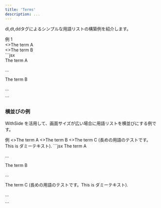 ```yaml
---
title: 'Terms'
description: ...
---
```



dl,dt,ddタグによるシンプルな用語リストの構築例を紹介します。


<Preview>
	<PreviewTitle>例 1</PreviewTitle>
	<PreviewArea p='30'>
		<Stack tag='dl' g='40'>
			<div>
				<Text tag='dt' fw='b' bd='is' bdw='2px' pis='20'>
					<>The term A</>
				</Text>
				<Lism tag='dd' mbs='5' pis='30'>
					<Dummy />
				</Lism>
			</div>
			<div>
				<Text tag='dt' fw='b' bd='is' bdw='2px' pis='20'>
					<>The term B</>
				</Text>
				<Lism tag='dd' mbs='5' pis='30'>
					<Dummy length="l" />
				</Lism>
			</div>
		</Stack>
	</PreviewArea>
	<PreviewCode>
		```jsx
		<Stack tag='dl' g='40'>
			<div>
				<Text tag='dt' fw='b' bd='is' bdw='2px' pis='20'>
					The term A
				</Text>
				<Lism tag='dd' mbs='5' pis='30'>
					<p>...</p>
				</Lism>
			</div>
			<div>
				<Text tag='dt' fw='b' bd='is' bdw='2px' pis='20'>
					The term B
				</Text>
				<Lism tag='dd' mbs='5' pis='30'>
					<p>...</p>
				</Lism>
			</div>
		</Stack>
		```
	</PreviewCode>
</Preview>


### 横並びの例

WithSide を活用して、画面サイズが広い場合に用語リストを横並びにする例です。

<Preview>
	<PreviewTitle>例</PreviewTitle>
	<PreviewArea resize p='30'>
		<Stack tag='dl' g='40'>
			<WithSide sideW='10rem' mainMinW='16rem' >
				<Text isSide tag='dt' fw='b'>
					<>The term A</>
				</Text>
				<Lism tag='dd' pis='30'>
					<Dummy />
				</Lism>
			</WithSide>
			<WithSide sideW='10rem' mainMinW='16rem' >
				<Text isSide tag='dt' fw='b'>
					<>The term B</>
				</Text>
				<Lism tag='dd' pis='30'>
					<Dummy />
				</Lism>
			</WithSide>
			<WithSide sideW='10rem' mainMinW='16rem' >
				<Text isSide tag='dt' fw='b'>
					<>The term C (長めの用語のテストです。This is ダミーテキスト).</>
				</Text>
				<Lism tag='dd' pis='30'>
					<Dummy length="l" />
				</Lism>
			</WithSide>
		</Stack>
	</PreviewArea>
	<PreviewCode>
		```jsx
		<Stack tag='dl' g='40'>
			<WithSide sideW='10rem' mainMinW='16rem' >
				<Text isSide tag='dt' fw='b'>
					The term A
				</Text>
				<Lism tag='dd' pis='30'>
					<p>...</p>
				</Lism>
			</WithSide>
			<WithSide sideW='10rem' mainMinW='16rem' >
				<Text isSide tag='dt' fw='b'>
					The term B
				</Text>
				<Lism tag='dd' pis='30'>
					<p>...</p>
				</Lism>
			</WithSide>
			<WithSide sideW='10rem' mainMinW='16rem' >
				<Text isSide tag='dt' fw='b'>
					The term C (長めの用語のテストです。This is ダミーテキスト).
				</Text>
				<Lism tag='dd' pis='30'>
					<p>...</p>
				</Lism>
			</WithSide>
		</Stack>
		```
	</PreviewCode>
</Preview>

